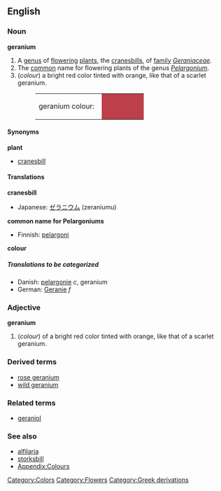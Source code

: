{{wikipedia}}
==English==
===Noun===
'''geranium'''

# A [[genus]] of [[flower]]ing [[plant]]s, the [[cranesbill]]s, of [[family]] ''[[Geraniaceae]]''.
# The [[common]] name for flowering plants of the genus ''[[Pelargonium]]''.
#(''colour'') a bright red color tinted with orange, like that of a scarlet geranium.
#:<table><tr><td>geranium colour: &nbsp;</td><td bgcolor="#BC3F4A" width="80">&nbsp; </td></tr></table>

====Synonyms====
'''plant'''
*[[cranesbill]]

====Translations====
'''cranesbill'''
{{top}}
{{mid}}
*Japanese: [[ゼラニウム]] (zeraniumu)
{{bottom}}

'''common name for Pelargoniums'''
{{top}}
*Finnish: [[pelargoni]]
{{mid}}
{{bottom}}

'''colour'''
{{top}}
{{mid}}
{{bottom}}

=====Translations to be categorized=====
{{checktrans}}
<!--Remove this section once all of the translations below have been moved into the tables above.-->
*Danish: [[pelargonie]] ''c'', geranium
*German: [[Geranie]] ''f''

===Adjective===
'''geranium'''
#(''colour'') of a bright red color tinted with orange, like that of a scarlet geranium.

===Derived terms===
*[[rose geranium]]
*[[wild geranium]]

===Related terms===
*[[geraniol]]

===See also===
*[[alfilaria]]
*[[storksbill]]
*[[Wiktionary_Appendix:Colours|Appendix:Colours]]

[[Category:Colors]]
[[Category:Flowers]]
[[Category:Greek derivations]]
